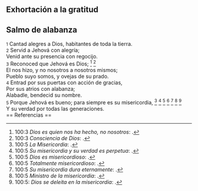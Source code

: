 == Exhortación a la gratitud ==

== Salmo de alabanza ==

{{anchor|1}} <small>1</small> Cantad alegres a Dios, habitantes de toda la tierra.<br>
{{anchor|2}} <small>2</small> Servid a Jehová con alegría;<br>
Venid ante su presencia con regocijo.<br>
{{anchor|3}} <small>3</small> Reconoced que Jehová es Dios; <ref>100:3 ''Dios es quien nos ha hecho, no nosotros'': {{lib|LU|131|2|5}}.</ref> <ref>100:3 ''Consciencia de Dios'': {{lib|LU|1|2|3}}.</ref><br>
El nos hizo, y no nosotros a nosotros mismos;<br>
Pueblo suyo somos, y ovejas de su prado.<br>
{{anchor|4}} <small>4</small> Entrad por sus puertas con acción de gracias,<br>
Por sus atrios con alabanza;<br>
Alabadle, bendecid su nombre.<br>
{{anchor|5}} <small>5</small> Porque Jehová es bueno; para siempre es su misericordia, <ref>100:5 ''La Misericordia'': {{lib|LU|131|10|6}}.</ref> <ref>100:5 ''Su misericordia y su verdad es perpetua'': {{lib|LU|131|2|5}}.</ref> <ref>100:5 ''Dios es misericordioso'': {{lib|LU|2|5|7}}.</ref> <ref>100:5 ''Totalmente misericordioso'': {{lib|LU|142|3|7}}.</ref> <ref>100:5 ''Su misericordia dura eternamente'': {{lib|LU|2|4|1}}.</ref> <ref>100:5 ''Ministro de la misericordia'': {{lib|LU|6|3|2}}.</ref> <ref>100:5: ''Dios se deleita en la misericordia'': {{lib|LU|143|1|6}}.</ref><br>
Y su verdad por todas las generaciones.<br>
== Referencias ==

<references />
